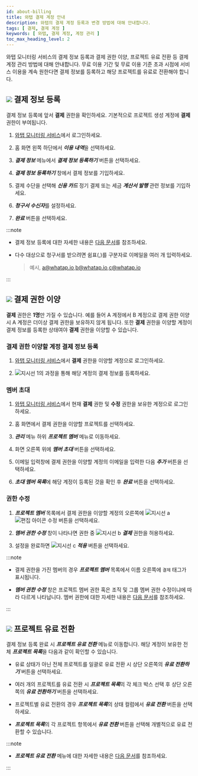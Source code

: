 ```yaml
---
id: about-billing
title: 와탭 결제 계정 안내
description: 와탭의 결제 계정 등록과 변경 방법에 대해 안내합니다.
tags: [ 결제, 결제 계정 ]
keywords: [ 와탭, 결제 계정, 계정 관리 ]
toc_max_heading_level: 2
---
```


와탭 모니터링 서비스의 결제 정보 등록과 결제 권한 이양, 프로젝트 유료 전환 등 결제 계정 관리 방법에 대해 안내합니다. 무료 이용 기간 및 무료 이용 기준 초과 시점에 서비스 이용을 계속 원한다면 결제 정보를 등록하고 해당 프로젝트를 유료로 전환해야 합니다. 


## ![](/img/number-01.png) 결제 정보 등록 

결제 정보 등록에 앞서 **결제** 권한을 확인하세요. 기본적으로 프로젝트 생성 계정에 **결제** 권한이 부여됩니다.

1. [와탭 모니터링 서비스](https://service.whatap.io)에서 로그인하세요. 

1. 홈 화면 왼쪽 하단에서 ***이용 내역***을 선택하세요.

    <ImgLang img='tax_invoice_1.png' desc='이용 내역' />

1. ***결제 정보*** 메뉴에서 ***결제 정보 등록하기*** 버튼을 선택하세요.

1. ***결제 정보 등록하기*** 창에서 결제 정보를 기입하세요.

1. 결제 수단을 선택해 ***신용 카드*** 정기 결제 또는 세금 ***계산서 발행*** 관련 정보를 기입하세요.

1. ***청구서 수신자***를 설정하세요.

1. ***완료*** 버튼을 선택하세요.

:::note 

* 결제 정보 등록에 대한 자세한 내용은 [다음 문서](/management/billing)를 참조하세요.

* 다수 대상으로 청구서를 받으려면 쉼표(,)를 구분자로 이메일을 여러 개 입력하세요. 

  > 예시, a@whatap.io,b@whatap.io,c@whatap.io

  <ImgLang img='best-p/about-billing-member-recipient.png' desc='청구서 수신자 다수 설정' />

:::

## ![](/img/number-02.png) 결제 권한 이양

**결제** 권한은 **1명**만 가질 수 있습니다. 예를 들어 A 계정에서 B 계정으로 결제 권한 이양 시 A 계정은 더이상 결제 권한을 보유하지 않게 됩니다. 또한 **결제** 권한을 이양할 계정이 결제 정보를 등록한 상태여야 **결제** 권한을 이양할 수 있습니다.

### 결제 권한 이양할 계정 결제 정보 등록

1. [와탭 모니터링 서비스](https://service.whatap.io)에서 **결제** 권한을 이양할 계정으로 로그인하세요.

1. ![지시선 1](/img/number-01.png)의 과정을 통해 해당 계정의 결제 정보를 등록하세요.

### 멤버 초대

1. [와탭 모니터링 서비스](https://service.whatap.io)에서 현재 **결제** 권한 및 **수정** 권한을 보유한 계정으로 로그인하세요.

1. 홈 화면에서 결제 권한을 이양할 프로젝트를 선택하세요. 

1. ***관리*** 메뉴 하위 ***프로젝트 멤버*** 메뉴로 이동하세요.

1. 화면 오른쪽 위에 ***멤버 초대*** 버튼을 선택하세요.

1. 이메일 입력창에 결제 권한을 이양할 계정의 이메일을 입력한 다음 ***추가*** 버튼을 선택하세요.

1. ***초대 멤버 목록***에 해당 계정이 등록된 것을 확인 후 ***완료*** 버튼을 선택하세요.

### 권한 수정

<ImgLang img='best-p/about-billing-member-role.png' desc='권한 수정 sc' />

1. ***프로젝트 멤버*** 목록에서 결제 권한을 이양할 계정의 오른쪽에 ![지시선 a](/img/char-a.svg) ![편집 아이콘](/img/ico-edit.svg) 수정 버튼을 선택하세요.

1. ***멤버 권한 수정*** 창이 나타나면 권한 중 ![지시선 b](/img/char-b.svg) ***결제*** 권한을 허용하세요.

1. 설정을 완료하면 ![지시선 c](/img/char-c.svg) ***적용*** 버튼을 선택하세요.

:::note

* 결제 권한을 가진 멤버의 경우 ***프로젝트 멤버*** 목록에서 이름 오른쪽에 <code class='pay'>결제</code> 태그가 표시됩니다. 

* ***멤버 권한 수정*** 창은 프로젝트 멤버 권한 혹은 조직 및 그룹 멤버 권한 수정이냐에 따라 다르게 나타납니다. 멤버 권한에 대한 자세한 내용은 [다음 문서](/project/project-structure#project-auth)를 참조하세요.

:::

## ![](/img/number-03.png) 프로젝트 유료 전환

결제 정보 등록 완료 시 ***프로젝트 유료 전환*** 메뉴로 이동합니다. 해당 계정이 보유한 전체 ***프로젝트 목록***을 다음과 같이 확인할 수 있습니다. 

<ImgLang img='best-p/about-billing-subscription.png' desc='프로젝트 유료 전환' />

* 유료 상태가 아닌 전체 프로젝트를 일괄로 유료 전환 시 상단 오른쪽의 ***유료 전환하기*** 버튼을 선택하세요.

* 여러 개의 프로젝트를 유료 전환 시 ***프로젝트 목록***의 각 체크 박스 선택 후 상단 오른쪽의 ***유료 전환하기*** 버튼을 선택하세요.

* 프로젝트별 유료 전환의 경우 ***프로젝트 목록***의 상태 컬럼에서 ***유료 전환*** 버튼을 선택하세요.

* ***프로젝트 목록***의 각 프로젝트 항목에서 ***유료 전환*** 버튼을 선택해 개별적으로 유료 전환할 수 있습니다.

:::note

* ***프로젝트 유료 전환*** 메뉴에 대한 자세한 내용은 [다음 문서](management/billing#project-subscription)를 참조하세요.

:::